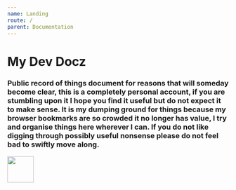 ```yaml
---
name: Landing
route: /
parent: Documentation
---
```



# My Dev Docz

### Public record of things document for reasons that will someday become clear, this is a completely personal account, if you are stumbling upon it I hope you find it useful but do not expect it to make sense. It is my dumping ground for things because my browser bookmarks are so crowded it no longer has value, I try and organise things here wherever I can. If you do not like digging through possibly useful nonsense please do not feel bad to swiftly move along.

<Image src="https://cdn-learnsql.c1i44.now.sh/pg-wip/_under_construction.png" height="60vh" padding="10vh"/>

